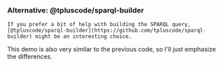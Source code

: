 
<Content id="SPARQLBuilder">
    <h3 className="subtitle">Alternative: @tpluscode/sparql-builder</h3>

    If you prefer a bit of help with building the SPARQL query,
    [@tpluscode/sparql-builder](https://github.com/tpluscode/sparql-builder) might be an interesting choice.
</Content>

<Install name="@tpluscode/sparql-builder"/>

<Content>
    This demo is also very similar to the previous code, so I'll just emphasize the differences.
</Content>

<CodeSection/>
